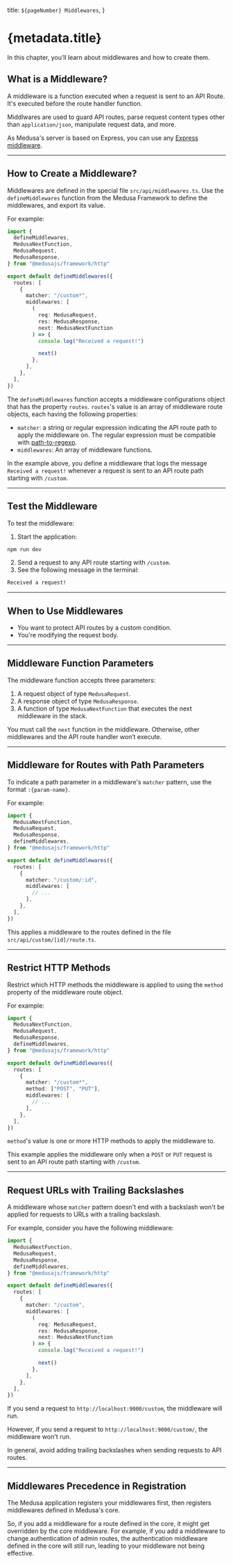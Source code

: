   title: `${pageNumber} Middlewares`,
}

# {metadata.title}

In this chapter, you’ll learn about middlewares and how to create them.

## What is a Middleware?

A middleware is a function executed when a request is sent to an API Route. It's executed before the route handler function.

Middlwares are used to guard API routes, parse request content types other than `application/json`, manipulate request data, and more.

<Note title="Tip">

As Medusa's server is based on Express, you can use any [Express middleware](https://expressjs.com/en/resources/middleware.html).

</Note>

---

## How to Create a Middleware?

Middlewares are defined in the special file `src/api/middlewares.ts`. Use the `defineMiddlewares` function from the Medusa Framework to define the middlewares, and export its value.

For example:

```ts title="src/api/middlewares.ts"
import { 
  defineMiddlewares,
  MedusaNextFunction, 
  MedusaRequest, 
  MedusaResponse, 
} from "@medusajs/framework/http"

export default defineMiddlewares({
  routes: [
    {
      matcher: "/custom*",
      middlewares: [
        (
          req: MedusaRequest, 
          res: MedusaResponse, 
          next: MedusaNextFunction
        ) => {
          console.log("Received a request!")

          next()
        },
      ],
    },
  ],
})
```

The `defineMiddlewares` function accepts a middleware configurations object that has the property `routes`. `routes`'s value is an array of middleware route objects, each having the following properties:

- `matcher`: a string or regular expression indicating the API route path to apply the middleware on. The regular expression must be compatible with [path-to-regexp](https://github.com/pillarjs/path-to-regexp).
- `middlewares`: An array of middleware functions.

In the example above, you define a middleware that logs the message `Received a request!` whenever a request is sent to an API route path starting with `/custom`.

---

## Test the Middleware

To test the middleware:

1. Start the application:

```bash npm2yarn
npm run dev
```

2. Send a request to any API route starting with `/custom`.
3. See the following message in the terminal:

```bash
Received a request!
```

---

## When to Use Middlewares

<Note type="success" title="Use middlewares when">

- You want to protect API routes by a custom condition.
- You're modifying the request body.

</Note>

---

## Middleware Function Parameters

The middleware function accepts three parameters:

1. A request object of type `MedusaRequest`.
2. A response object of type `MedusaResponse`.
3. A function of type `MedusaNextFunction` that executes the next middleware in the stack.

<Note title="Important">

You must call the `next` function in the middleware. Otherwise, other middlewares and the API route handler won’t execute.

</Note>

---

## Middleware for Routes with Path Parameters

To indicate a path parameter in a middleware's `matcher` pattern, use the format `:{param-name}`.

For example:


```ts title="src/api/middlewares.ts" collapsibleLines="1-7" expandMoreLabel="Show Imports" highlights={pathParamHighlights}
import { 
  MedusaNextFunction, 
  MedusaRequest, 
  MedusaResponse, 
  defineMiddlewares,
} from "@medusajs/framework/http"

export default defineMiddlewares({
  routes: [
    {
      matcher: "/custom/:id",
      middlewares: [
        // ...
      ],
    },
  ],
})
```

This applies a middleware to the routes defined in the file `src/api/custom/[id]/route.ts`.

---

## Restrict HTTP Methods

Restrict which HTTP methods the middleware is applied to using the `method` property of the middleware route object.

For example:


```ts title="src/api/middlewares.ts" highlights={highlights} collapsibleLines="1-7" expandButtonLabel="Show Imports"
import { 
  MedusaNextFunction, 
  MedusaRequest, 
  MedusaResponse, 
  defineMiddlewares,
} from "@medusajs/framework/http"

export default defineMiddlewares({
  routes: [
    {
      matcher: "/custom*",
      method: ["POST", "PUT"],
      middlewares: [
        // ...
      ],
    },
  ],
})
```

`method`'s value is one or more HTTP methods to apply the middleware to.

This example applies the middleware only when a `POST` or `PUT` request is sent to an API route path starting with `/custom`.

---

## Request URLs with Trailing Backslashes

A middleware whose `matcher` pattern doesn't end with a backslash won't be applied for requests to URLs with a trailing backslash.

For example, consider you have the following middleware:

```ts collapsibleLines="1-7" expandMoreLabel="Show Imports"
import { 
  MedusaNextFunction, 
  MedusaRequest, 
  MedusaResponse, 
  defineMiddlewares,
} from "@medusajs/framework/http"

export default defineMiddlewares({
  routes: [
    {
      matcher: "/custom",
      middlewares: [
        (
          req: MedusaRequest, 
          res: MedusaResponse, 
          next: MedusaNextFunction
        ) => {
          console.log("Received a request!")

          next()
        },
      ],
    },
  ],
})
```

If you send a request to `http://localhost:9000/custom`, the middleware will run.

However, if you send a request to `http://localhost:9000/custom/`, the middleware won't run.

In general, avoid adding trailing backslashes when sending requests to API routes.

---

## Middlewares Precedence in Registration

The Medusa application registers your middlewares first, then registers middlewares defined in Medusa's core.

So, if you add a middleware for a route defined in the core, it might get overridden by the core middleware. For example, if you add a middleware to change authentication of admin routes, the authentication middleware defined in the core will still run, leading to your middleware not being effective.
